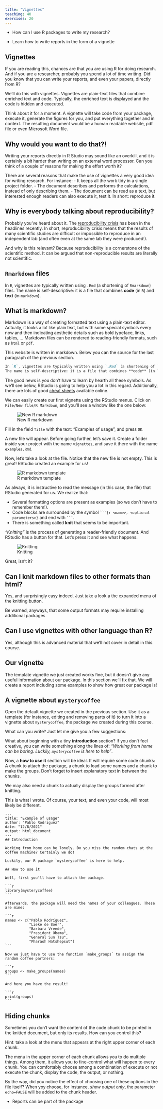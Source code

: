 ```yaml
---
title: "Vignettes"
teaching: 40
exercises: 20
---
```


::: questions
- How can I use R packages to write my research?
:::

::: objectives
- Learn how to write reports in the form of a vignette
:::



## Vignettes

If you are reading this, chances are that you are using R for doing research.
And if you are a researcher, probably you spend a lot of time writing.
Did you know that you can write your reports, and even your papers, directly from R?

We'll do this with vignettes.
Vignettes are plain-text files that combine enriched text and code.
Typically, the enriched text is displayed and the code is hidden and executed.

Think about it for a moment.
A vignette will take code from your package, execute it, generate the figures for you, and put everything together and in context.
The resulting document would be a human readable website, pdf file or even Microsoft Word file.

::: challenge
## Why would you want to do that?!
Writing your reports directly in R Studio may sound like an overkill, and it is certainly a bit harder than writing on an external word processor.
Can you think of a couple of reasons for making the effort worth it?

:::: solution
There are several reasons that make the use of vignettes a very good idea for writing research.
For instance:
- It keeps all the work tidy in a single project folder.
- The document describes and performs the calculations, instead of only describing them.
- The document can be read as a text, but interested enough readers can also execute it, test it. In short: reproduce it.
::::
:::

::: callout
## Why is everybody talking about reproducibility?
Probably you've heard about it.
The [reproducibility crisis](https://en.wikipedia.org/wiki/Replication_crisis) has been in the headlines recently.
In short, reproducibility crisis means that the results of many scientific studies are difficult or impossible to reproduce in an independent lab (and often even at the same lab they were produced!).

And why is this relevant?
Because reproducibility is a cornerstone of the scientific method.
It can be argued that non-reproducible results are literally not scientific.
:::

## `Rmarkdown` files

In `R`, vignettes are typically written using `.Rmd` (a shortening of `Rmarkdown`) files.
The name is self-descriptive: it is a file that combines **code** (in `R`) and **text** (in `markdown`).

::: callout
## What is markdown?
Markdown is a way of creating formatted text using a plain-text editor.
Actually, it looks a lot like plain text, but with some special symbols every now and then indicating aesthetic details such as bold typeface, links, tables, ...
Markdown files can be rendered to reading-friendly formats, such as `html` or `pdf`.

This website is written in markdown.
Below you can the source for the last paragraph of the previous section.

```markdown
In `R`, vignettes are typically written using `.Rmd` (a shortening of `Rmarkdown`) files.
The name is self-descriptive: it is a file that combines **code** (in `R`) and **text** (in `markdown`).
```

The good news is you don't have to learn by hearth all these symbols.
As we'll see below, RStudio is going to help you a lot in this regard.
Additionally, there are lots of good [cheat sheets](https://www.markdownguide.org/cheat-sheet/) available online.
:::

We can easily create our first vignette using the RStudio menus.
Click on `File/New file/R Markdown`, and you'll see a window like the one below:

![New R markdown](fig/new_rmd.png)

Fill in the field `Title` with the text: "Examples of usage", and press `OK`.

A new file will appear.
Before going further, let's save it.
Create a folder inside your project with the name `vignettes`, and save it there with the name `examples.Rmd`.

Now, let's take a look at the file.
Notice that the new file is not empty.
This is great!
RStudio created an example for us!

![R markdown template](fig/template_rmd.png)

As always, it is instructive to read the message (in this case, the file) that RStudio generated for us.
We realize that:

- Several formatting options are present as examples (so we don't have to remember them!).
- Code blocks are surrounded by the symbol ```` ```{r <name>, <optional parameters>} ```` and end with ```` ``` ````.
- There is something called **knit** that seems to be important.

_"Knitting"_ is the process of generating a reader-friendly document.
And RStudio has a button for that.
Let's press it and see what happens.

![Knitting](fig/knit.gif)

Great, isn't it?

::: callout
## Can I knit markdown files to other formats than html?
Yes, and surprisingly easy indeed.
Just take a look a the expanded menu of the knitting button.

Be warned, anyways, that some output formats may require installing additional packages.
:::

::: callout
## Can I use vignettes with other language than R?
Yes, although this is advanced material that we'll not cover in detail in this course.
:::

## Our vignette

The template vignette we just created works fine, but it doesn't give any useful information about our package.
In this section we'll fix that.
We will create a report including some examples to show how great our package is!

::: challenge
## A vignette about `mysterycoffee`
Open the default vignette we created in the previous section.
Use it as a template (for instance, editing and removing parts of it) to turn it into a vignette about `mysterycoffee`, the package we created during this course.

What can you write?
Just let me give you a few suggestions:

What about beginning with a tiny **introduction** section?
If you don't feel creative, you can write something along the lines of: _"Working from home can be boring. Luckily, `mysterycoffee` is here to help"_.

Now, a **how to use it** section will be ideal.
It will require some code chunks:
A chunk to attach the package, a chunk to load some names and a chunk to make the groups.
Don't forget to insert explanatory text in between the chunks.

We may also need a chunk to actually display the groups formed after knitting.

:::: solution
This is what I wrote.
Of course, your text, and even your code, will most likely be different.

````verbatim
---
title: "Example of usage"
author: "Pablo Rodriguez"
date: "12/8/2021"
output: html_document
---
## Introduction

Working from home can be lonely. Do you miss the random chats at the coffee machine? Certainly we do!

Luckily, our R package `mysterycoffee` is here to help.

## How to use it

Well, first you'll have to attach the package.

```r
library(mysterycoffee)
```

Afterwards, the package will need the names of your colleagues. These are mine:

```r
names <- c("Pablo Rodríguez",
           "Lieke de Boer",
           "Barbara Vreede",
           "President Obama",
           "General Sun Tzu",
           "Pharaoh Hatshepsut")
```

Now we just have to use the function `make_groups` to assign the random coffee partners:

```r
groups <- make_groups(names)
```

And here you have the result!

```r
print(groups)
```
````
::::
:::

::: challenge
## Hiding chunks
Sometimes you don't want the content of the code chunk to be printed in the knitted document, but only its results.
How can you control this?

Hint: take a look at the menu that appears at the right upper corner of each chunk.

:::: solution
The menu in the upper corner of each chunk allows you to do multiple things.
Among them, it allows you to fine-control what will happen to every chunk.
You can comfortably choose among a combination of execute or not execute the chunk, display the code, the output, or nothing.

By the way, did you notice the effect of choosing one of these options in the file itself?
When yoy choose, for instance, _show output only_, the parameter `echo=FALSE` will be added to the chunk header.
::::
:::

::: keypoints
- Reports can be part of the package
:::
